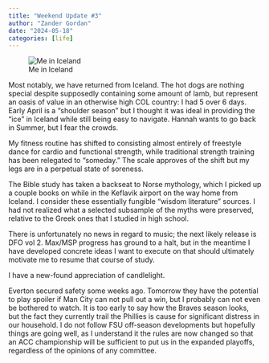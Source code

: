 ```yaml
---
title: "Weekend Update #3"
author: "Zander Gordan"
date: "2024-05-18"
categories: [life]
---
```


![Me in Iceland](DSC02039.jpeg)

Most notably, we have returned from Iceland. The hot dogs are nothing special despite supposedly containing some amount of lamb, but represent an oasis of value in an otherwise high COL country: I had 5 over 6 days. Early April is a "shoulder season" but I thought it was ideal in providing the "ice" in Iceland while still being easy to navigate. Hannah wants to go back in Summer, but I fear the crowds.

My fitness routine has shifted to consisting almost entirely of freestyle dance for cardio and functional strength, while traditional strength training has been relegated to "someday." The scale approves of the shift but my legs are in a perpetual state of soreness.

The Bible study has taken a backseat to Norse mythology, which I picked up a couple books on while in the Keflavik airport on the way home from Iceland. I consider these essentially fungible "wisdom literature" sources. I had not realized what a selected subsample of the myths were preserved, relative to the Greek ones that I studied in high school.

There is unfortunately no news in regard to music; the next likely release is DFO vol 2. Max/MSP progress has ground to a halt, but in the meantime I have developed concrete ideas I want to execute on that should ultimately motivate me to resume that course of study.

I have a new-found appreciation of candlelight.

Everton secured safety some weeks ago. Tomorrow they have the potential to play spoiler if Man City can not pull out a win, but I probably can not even be bothered to watch. It is too early to say how the Braves season looks, but the fact they currently trail the Phillies is cause for significant distress in our household. I do not follow FSU off-season developments but hopefully things are going well, as I understand it the rules are now changed so that an ACC championship will be sufficient to put us in the expanded playoffs, regardless of the opinions of any committee.
